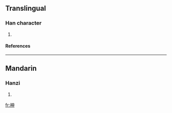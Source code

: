 ==Translingual==
===Han character===
{{Han char|rn=75|rad=木|as=05|sn=9|four=4590<sub>6</sub>|canj=木中田中 (DLWL)}}
# {{defn|Han|sort=木05}}
====References====
{{Han ref|kx=0519.130|dkj=14630|dj=0907.090|hdz=21182.010|uh=67DB|ud=26587|bh=CF5D|bd=53085}}

----
==Mandarin==
===Hanzi===
{{cmn-hanzi|pin=[[guì]] ([[gui4]]), [[shēn]] ([[shen1]])|wg=kuei<sup>4</sup>, shen<sup>1</sup>}}
# {{defn|Mandarin}}

[[fr:柛]]